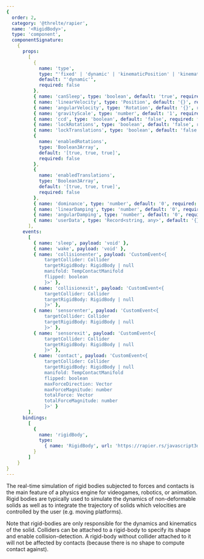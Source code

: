 ```yaml
---
{
  order: 2,
  category: '@threlte/rapier',
  name: '<RigidBody>',
  type: 'component',
  componentSignature:
    {
      props:
        [
          {
            name: 'type',
            type: "'fixed' | 'dynamic' | 'kinematicPosition' | 'kinematicVelocity'",
            default: "'dynamic'",
            required: false
          },
          { name: 'canSleep', type: 'boolean', default: 'true', required: false },
          { name: 'linearVelocity', type: 'Position', default: '{}', required: false },
          { name: 'angularVelocity', type: 'Rotation', default: '{}', required: false },
          { name: 'gravityScale', type: 'number', default: '1', required: false },
          { name: 'ccd', type: 'boolean', default: 'false', required: false },
          { name: 'lockRotations', type: 'boolean', default: 'false', required: false },
          { name: 'lockTranslations', type: 'boolean', default: 'false', required: false },
          {
            name: 'enabledRotations',
            type: 'Boolean3Array',
            default: '[true, true, true]',
            required: false
          },
          {
            name: 'enabledTranslations',
            type: 'Boolean3Array',
            default: '[true, true, true]',
            required: false
          },
          { name: 'dominance', type: 'number', default: '0', required: false },
          { name: 'linearDamping', type: 'number', default: '0', required: false },
          { name: 'angularDamping', type: 'number', default: '0', required: false },
          { name: 'userData', type: 'Record<string, any>', default: '{}', required: false }
        ],
      events:
        [
          { name: 'sleep', payload: 'void' },
          { name: 'wake', payload: 'void' },
          { name: 'collisionenter', payload: 'CustomEvent<{
              targetCollider: Collider
              targetRigidBody: RigidBody | null
              manifold: TempContactManifold
              flipped: boolean
              }>' },
          { name: 'collisionexit', payload: 'CustomEvent<{
              targetCollider: Collider
              targetRigidBody: RigidBody | null
              }>' },
          { name: 'sensorenter', payload: 'CustomEvent<{
              targetCollider: Collider
              targetRigidBody: RigidBody | null
              }>' },
          { name: 'sensorexit', payload: 'CustomEvent<{
              targetCollider: Collider
              targetRigidBody: RigidBody | null
              }>' },
          { name: 'contact', payload: 'CustomEvent<{
              targetCollider: Collider
              targetRigidBody: RigidBody | null
              manifold: TempContactManifold
              flipped: boolean
              maxForceDirection: Vector
              maxForceMagnitude: number
              totalForce: Vector
              totalForceMagnitude: number
              }>' }
        ],
      bindings:
        [
          {
            name: 'rigidBody',
            type:
              { name: 'RigidBody', url: 'https://rapier.rs/javascript3d/classes/RigidBody.html' }
          }
        ]
    }
}
---
```


The real-time simulation of rigid bodies subjected to forces and contacts is the main feature of a physics engine for videogames, robotics, or animation. Rigid bodies are typically used to simulate the dynamics of non-deformable solids as well as to integrate the trajectory of solids which velocities are controlled by the user (e.g. moving platforms).

Note that rigid-bodies are only responsible for the dynamics and kinematics of the solid. Colliders can be attached to a rigid-body to specify its shape and enable collision-detection. A rigid-body without collider attached to it will not be affected by contacts (because there is no shape to compute contact against).

<Example path="rapier/rigid-body" />

